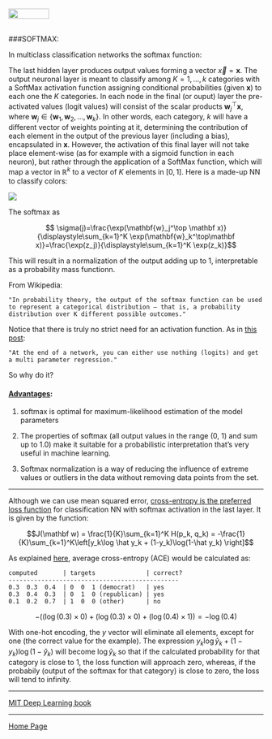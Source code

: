 <br>
<a href="http://rinterested.github.io/statistics/index.html">
<img HEIGHT="20" WIDTH="80" src="https://cloud.githubusercontent.com/assets/9312897/10556783/a27a26fa-745c-11e5-9b1a-2d5bd737387a.PNG"></a>
<br><br>

###SOFTMAX:
<br>

In multiclass classification networks the softmax function:

The last hidden layer produces output values forming a vector $\vec x = \mathbf x$. The output neuronal layer is meant to classify among $K=1,\dots,k$ categories with a SoftMax activation function assigning conditional probabilities (given $\mathbf x$) to each one the $K$ categories. In each node in the final (or ouput) layer the pre-activated values (logit values) will consist of the scalar products $\mathbf{w}_j^\top\mathbf{x}$, where $\mathbf w_j\in\{\mathbf{w}_1, \mathbf{w}_2,\dots,\mathbf{w}_k\}$. In other words, each category, $k$ will have a different vector of weights pointing at it, determining the contribution of each element in the output of the previous layer (including a bias), encapsulated in $\mathbf x$. However, the activation of this final layer will not take place element-wise (as for example with a sigmoid function in each neuron), but rather through the application of a SoftMax function, which will map a vector in $\mathbb R^k$ to a vector of $K$ elements in $[0,1]$. Here is a made-up NN to classify colors:


<img src = "https://cloud.githubusercontent.com/assets/9312897/26070674/6a74668e-3973-11e7-9029-357948fd405e.png">


The softmax as

$$ \sigma(j)=\frac{\exp(\mathbf{w}_j^\top \mathbf x)}{\displaystyle\sum_{k=1}^K \exp(\mathbf{w}_k^\top\mathbf x)}=\frac{\exp(z_j)}{\displaystyle\sum_{k=1}^K \exp(z_k)}$$

This will result in a normalization of the output adding up to $1$, interpretable as a probability mass functionn.

From Wikipedia:

    "In probability theory, the output of the softmax function can be used to represent a categorical distribution – that is, a probability distribution over K different possible outcomes."

Notice that there is truly no strict need for an activation function. As in [this post](https://www.quora.com/What-is-the-benefit-of-using-softmax-function-in-the-last-layer-of-DNN-What-is-the-relation-between-cross-entropy-and-loss-functions?srid=utSnl):

    "At the end of a network, you can either use nothing (logits) and get a multi parameter regression." 

So why do it?


#### [Advantages](http://eli.thegreenplace.net/2016/the-softmax-function-and-its-derivative/):

1. softmax is optimal for maximum-likelihood estimation of the model parameters

2. The properties of softmax (all output values in the range (0, 1) and sum up to 1.0) make it suitable for a probabilistic interpretation that's very useful in machine learning.

3. Softmax normalization is a way of reducing the influence of extreme values or outliers in the data without removing data points from the set.


---

Although we can use mean squared error, [cross-entropy is the preferred loss function](https://www.quora.com/Is-the-softmax-loss-the-same-as-the-cross-entropy-loss?srid=utSnl) for classification NN with softmax activation in the last layer. It is given by the function:

$$J(\mathbf w) = \frac{1}{K}\sum_{k=1}^K H(p_k, q_k) = -\frac{1}{K}\sum_{k=1}^K\left[y_k\log \hat y_k + (1-y_k)\log(1-\hat y_k) \right]$$

As explained [here](https://jamesmccaffrey.wordpress.com/2013/11/05/why-you-should-use-cross-entropy-error-instead-of-classification-error-or-mean-squared-error-for-neural-network-classifier-training/), average cross-entropy (ACE) would be calculated as:

```
computed       | targets              | correct?
-----------------------------------------------
0.3  0.3  0.4  | 0  0  1 (democrat)   | yes
0.3  0.4  0.3  | 0  1  0 (republican) | yes
0.1  0.2  0.7  | 1  0  0 (other)      | no
```

$$-\left( (\log(0.3)\times 0) + (\log (0.3)\times 0) + (\log (0.4)\times1) \right) = -\log(0.4)$$

With one-hot encoding, the $y$ vector will eliminate all elements, except for one (the correct value for the example). The expression $y_k\log \hat y_k + (1-y_k)\log(1-\hat y_k)$ will become $\log \hat y_k$ so that if the calculated probability for that category is close to $1$, the loss function will approach zero, whereas, if the probabily (output of the softmax for that category) is close to zero, the loss will tend to infinity.

---


[MIT Deep Learning book](http://www.deeplearningbook.org/contents/TOC.html)

---

<a href="http://rinterested.github.io/statistics/index.html">Home Page</a>
